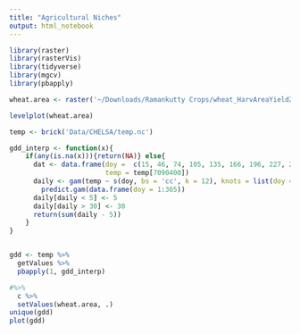 ```yaml
---
title: "Agricultural Niches"
output: html_notebook
---
```


```r
library(raster)
library(rasterVis)
library(tidyverse)
library(mgcv)
library(pbapply)
```


```r
wheat.area <- raster('~/Downloads/Ramankutty Crops/wheat_HarvAreaYield2000_Geotiff/wheat_HarvAreaYield2000_Geotiff/wheat_HarvestedAreaFraction.tif')
```

```r
levelplot(wheat.area)
```

```r
temp <- brick('Data/CHELSA/temp.nc')
```

```r
gdd_interp <- function(x){
    if(any(is.na(x))){return(NA)} else{
      dat <- data.frame(doy =  c(15, 46, 74, 105, 135, 166, 196, 227, 258, 288, 319, 349),
                        temp = temp[7090400])
      daily <- gam(temp ~ s(doy, bs = 'cc', k = 12), knots = list(doy = c(1, 366)), data = dat) %>%
        predict.gam(data.frame(doy = 1:365)) 
      daily[daily < 5] <- 5
      daily[daily > 30] <- 30
      return(sum(daily - 5))
    }
}


gdd <- temp %>%
  getValues %>%
  pbapply(1, gdd_interp) 

#%>% 
  c %>%
  setValues(wheat.area, .)
unique(gdd)
plot(gdd)
```

